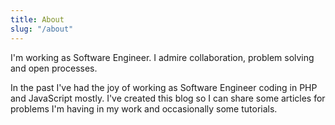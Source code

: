```yaml
---
title: About
slug: "/about"
---
```


I'm working as Software Engineer. I admire collaboration, problem solving and open processes.

In the past I've had the joy of working as Software Engineer coding in PHP and JavaScript mostly.
I've created this blog so I can share some articles for problems I'm having in my work and occasionally some tutorials.
